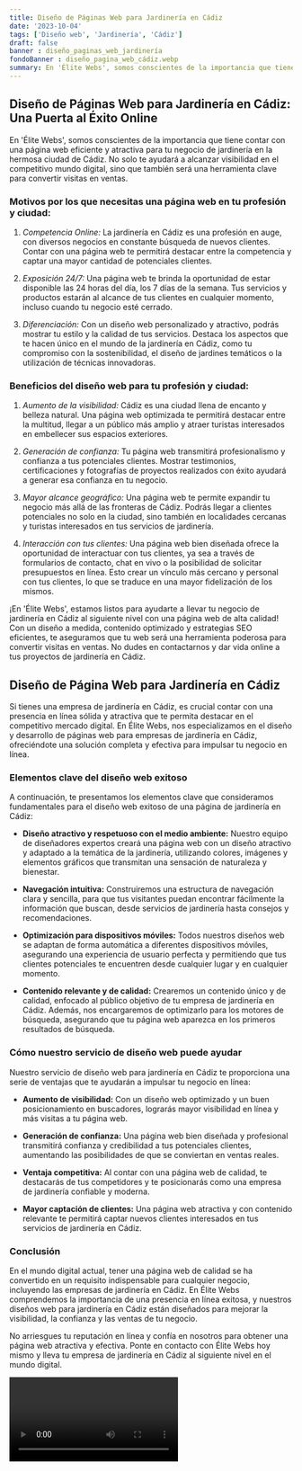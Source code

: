 ```yaml
---
title: Diseño de Páginas Web para Jardinería en Cádiz
date: '2023-10-04'
tags: ['Diseño web', 'Jardinería', 'Cádiz']
draft: false
banner : diseño_paginas_web_jardinería
fondoBanner : diseño_pagina_web_cádiz.webp
summary: En 'Élite Webs', somos conscientes de la importancia que tiene contar con una página web eficiente y atractiva para tu negocio de jardinería en la hermosa ciudad de Cádiz. No solo te ayudará a alcanzar visibilidad en el competitivo mundo digital, sino que también será una herramienta clave para convertir visitas en ventas.
---
```


## Diseño de Páginas Web para Jardinería en Cádiz: Una Puerta al Éxito Online

En 'Élite Webs', somos conscientes de la importancia que tiene contar con una página web eficiente y atractiva para tu negocio de jardinería en la hermosa ciudad de Cádiz. No solo te ayudará a alcanzar visibilidad en el competitivo mundo digital, sino que también será una herramienta clave para convertir visitas en ventas.

### Motivos por los que necesitas una página web en tu profesión y ciudad:

1. *Competencia Online:* La jardinería en Cádiz es una profesión en auge, con diversos negocios en constante búsqueda de nuevos clientes. Contar con una página web te permitirá destacar entre la competencia y captar una mayor cantidad de potenciales clientes.

2. *Exposición 24/7:* Una página web te brinda la oportunidad de estar disponible las 24 horas del día, los 7 días de la semana. Tus servicios y productos estarán al alcance de tus clientes en cualquier momento, incluso cuando tu negocio esté cerrado.

3. *Diferenciación:* Con un diseño web personalizado y atractivo, podrás mostrar tu estilo y la calidad de tus servicios. Destaca los aspectos que te hacen único en el mundo de la jardinería en Cádiz, como tu compromiso con la sostenibilidad, el diseño de jardines temáticos o la utilización de técnicas innovadoras.

### Beneficios del diseño web para tu profesión y ciudad:

1. *Aumento de la visibilidad:* Cádiz es una ciudad llena de encanto y belleza natural. Una página web optimizada te permitirá destacar entre la multitud, llegar a un público más amplio y atraer turistas interesados en embellecer sus espacios exteriores.

2. *Generación de confianza:* Tu página web transmitirá profesionalismo y confianza a tus potenciales clientes. Mostrar testimonios, certificaciones y fotografías de proyectos realizados con éxito ayudará a generar esa confianza en tu negocio.

3. *Mayor alcance geográfico:* Una página web te permite expandir tu negocio más allá de las fronteras de Cádiz. Podrás llegar a clientes potenciales no solo en la ciudad, sino también en localidades cercanas y turistas interesados en tus servicios de jardinería.

4. *Interacción con tus clientes:* Una página web bien diseñada ofrece la oportunidad de interactuar con tus clientes, ya sea a través de formularios de contacto, chat en vivo o la posibilidad de solicitar presupuestos en línea. Esto crear un vínculo más cercano y personal con tus clientes, lo que se traduce en una mayor fidelización de los mismos.

¡En 'Élite Webs', estamos listos para ayudarte a llevar tu negocio de jardinería en Cádiz al siguiente nivel con una página web de alta calidad! Con un diseño a medida, contenido optimizado y estrategias SEO eficientes, te aseguramos que tu web será una herramienta poderosa para convertir visitas en ventas. No dudes en contactarnos y dar vida online a tus proyectos de jardinería en Cádiz.

<GifSeo />

<Cta />

## Diseño de Página Web para Jardinería en Cádiz

Si tienes una empresa de jardinería en Cádiz, es crucial contar con una presencia en línea sólida y atractiva que te permita destacar en el competitivo mercado digital. En Élite Webs, nos especializamos en el diseño y desarrollo de páginas web para empresas de jardinería en Cádiz, ofreciéndote una solución completa y efectiva para impulsar tu negocio en línea.

### Elementos clave del diseño web exitoso

A continuación, te presentamos los elementos clave que consideramos fundamentales para el diseño web exitoso de una página de jardinería en Cádiz:

- **Diseño atractivo y respetuoso con el medio ambiente:** Nuestro equipo de diseñadores expertos creará una página web con un diseño atractivo y adaptado a la temática de la jardinería, utilizando colores, imágenes y elementos gráficos que transmitan una sensación de naturaleza y bienestar.

- **Navegación intuitiva:** Construiremos una estructura de navegación clara y sencilla, para que tus visitantes puedan encontrar fácilmente la información que buscan, desde servicios de jardinería hasta consejos y recomendaciones.

- **Optimización para dispositivos móviles:** Todos nuestros diseños web se adaptan de forma automática a diferentes dispositivos móviles, asegurando una experiencia de usuario perfecta y permitiendo que tus clientes potenciales te encuentren desde cualquier lugar y en cualquier momento.

- **Contenido relevante y de calidad:** Crearemos un contenido único y de calidad, enfocado al público objetivo de tu empresa de jardinería en Cádiz. Además, nos encargaremos de optimizarlo para los motores de búsqueda, asegurando que tu página web aparezca en los primeros resultados de búsqueda.

### Cómo nuestro servicio de diseño web puede ayudar

Nuestro servicio de diseño web para jardinería en Cádiz te proporciona una serie de ventajas que te ayudarán a impulsar tu negocio en línea:

- **Aumento de visibilidad:** Con un diseño web optimizado y un buen posicionamiento en buscadores, lograrás mayor visibilidad en línea y más visitas a tu página web.

- **Generación de confianza:** Una página web bien diseñada y profesional transmitirá confianza y credibilidad a tus potenciales clientes, aumentando las posibilidades de que se conviertan en ventas reales.

- **Ventaja competitiva:** Al contar con una página web de calidad, te destacarás de tus competidores y te posicionarás como una empresa de jardinería confiable y moderna.

- **Mayor captación de clientes:** Una página web atractiva y con contenido relevante te permitirá captar nuevos clientes interesados en tus servicios de jardinería en Cádiz.

### Conclusión

En el mundo digital actual, tener una página web de calidad se ha convertido en un requisito indispensable para cualquier negocio, incluyendo las empresas de jardinería en Cádiz. En Élite Webs comprendemos la importancia de una presencia en línea exitosa, y nuestros diseños web para jardinería en Cádiz están diseñados para mejorar la visibilidad, la confianza y las ventas de tu negocio.

No arriesgues tu reputación en línea y confía en nosotros para obtener una página web atractiva y efectiva. Ponte en contacto con Élite Webs hoy mismo y lleva tu empresa de jardinería en Cádiz al siguiente nivel en el mundo digital.

<Video />

<CtaBot job='Jardinería' city='Cádiz'/>

<Gmaps query='Cádiz+españa+maps' />